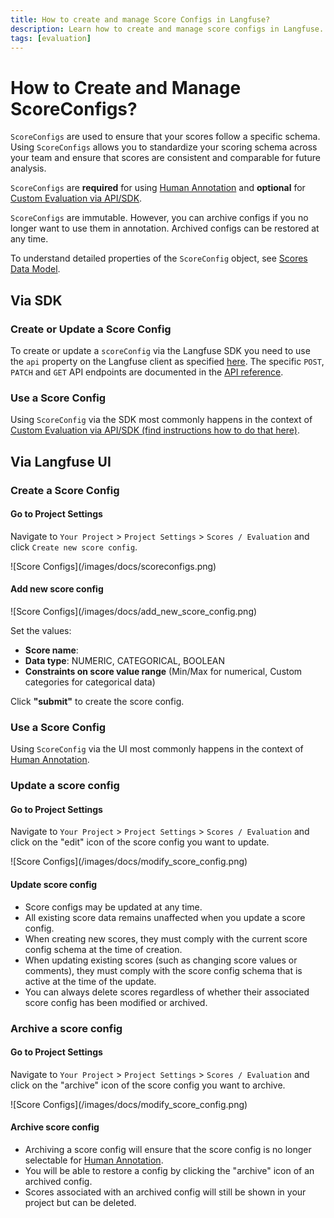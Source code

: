 ```yaml
---
title: How to create and manage Score Configs in Langfuse?
description: Learn how to create and manage score configs in Langfuse.
tags: [evaluation]
---
```


# How to Create and Manage ScoreConfigs?

`ScoreConfigs` are used to ensure that your scores follow a specific schema. Using `ScoreConfigs` allows you to standardize your scoring schema across your team and ensure that scores are consistent and comparable for future analysis.

`ScoreConfigs` are **required** for using [Human Annotation](/docs/evaluation/evaluation-methods/annotation) and **optional** for [Custom Evaluation via API/SDK](/docs/evaluation/evaluation-methods/custom-scores).

`ScoreConfigs` are immutable. However, you can archive configs if you no longer want to use them in annotation. Archived configs can be restored at any time.

To understand detailed properties of the `ScoreConfig` object, see [Scores Data Model](/docs/evaluation/evaluation-methods/data-model#score-config).

## Via SDK

### Create or Update a Score Config

To create or update a `scoreConfig` via the Langfuse SDK you need to use the `api` property on the Langfuse client as specified [here](/docs/api-and-data-platform/features/public-api#access-via-sdks). The specific `POST`, `PATCH` and `GET` API endpoints are documented in the [API reference](/docs/api).

### Use a Score Config

Using `ScoreConfig` via the SDK most commonly happens in the context of [Custom Evaluation via API/SDK (find instructions how to do that here)](/docs/evaluation/evaluation-methods/custom-scores#score-ingestion-referencing-configs-via-sdk).

## Via Langfuse UI

### Create a Score Config

<Steps>

#### Go to Project Settings

Navigate to `Your Project` > `Project Settings` > `Scores / Evaluation` and click `Create new score config`.

<Frame className="mt-2" fullWidth>
  ![Score Configs](/images/docs/scoreconfigs.png)
</Frame>

#### Add new score config

<Frame className="mt-2">
  ![Score Configs](/images/docs/add_new_score_config.png)
</Frame>

Set the values:

- **Score name**:
- **Data type**: NUMERIC, CATEGORICAL, BOOLEAN
- **Constraints on score value range** (Min/Max for numerical, Custom categories for categorical data)

Click **"submit"** to create the score config.

</Steps>

### Use a Score Config

Using `ScoreConfig` via the UI most commonly happens in the context of [Human Annotation](/docs/evaluation/evaluation-methods/annotation).

### Update a score config

<Steps>

#### Go to Project Settings

Navigate to `Your Project` > `Project Settings` > `Scores / Evaluation` and click on the "edit" icon of the score config you want to update.

<Frame className="mt-2" fullWidth>
  ![Score Configs](/images/docs/modify_score_config.png)
</Frame>

#### Update score config

- Score configs may be updated at any time.
- All existing score data remains unaffected when you update a score config.
- When creating new scores, they must comply with the current score config schema at the time of creation.
- When updating existing scores (such as changing score values or comments), they must comply with the score config schema that is active at the time of the update.
- You can always delete scores regardless of whether their associated score config has been modified or archived.
  </Steps>

### Archive a score config

<Steps>

#### Go to Project Settings

Navigate to `Your Project` > `Project Settings` > `Scores / Evaluation` and click on the "archive" icon of the score config you want to archive.

<Frame className="mt-2" fullWidth>
  ![Score Configs](/images/docs/modify_score_config.png)
</Frame>

#### Archive score config

- Archiving a score config will ensure that the score config is no longer selectable for [Human Annotation](/docs/evaluation/evaluation-methods/annotation).
- You will be able to restore a config by clicking the "archive" icon of an archived config.
- Scores associated with an archived config will still be shown in your project but can be deleted.
  </Steps>
